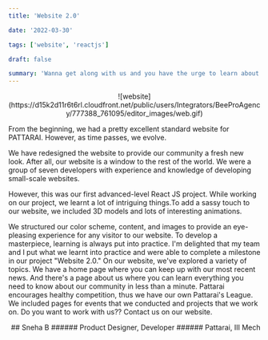 ```yaml
---
title: 'Website 2.0'

date: '2022-03-30'

tags: ['website', 'reactjs']

draft: false

summary: 'Wanna get along with us and you have the urge to learn about us and our achievements? check out our elite platform'
---
```


<div align="center">
  ![website](https://d15k2d11r6t6rl.cloudfront.net/public/users/Integrators/BeeProAgency/777388_761095/editor_images/web.gif)
</div>

From the beginning, we had a pretty excellent standard website for PATTARAI. However, as time passes, we evolve.

We have redesigned the website to provide our community a fresh new look. After all, our website is a window to the rest of the world. We were a group of seven developers with experience and knowledge of developing small-scale websites.

However, this was our first advanced-level React JS project. While working on our project, we learnt a lot of intriguing things.To add a sassy touch to our website, we included 3D models and lots of interesting animations.

We structured our color scheme, content, and images to provide an eye-pleasing experience for any visitor to our website. To develop a masterpiece, learning is always put into practice. I'm delighted that my team and I put what we learnt into practice and were able to complete a milestone in our project "Website 2.0." On our website, we've explored a variety of topics. We have a home page where you can keep up with our most recent news. And there's a page about us where you can learn everything you need to know about our community in less than a minute. Pattarai encourages healthy competition, thus we have our own Pattarai's League. We included pages for events that we conducted and projects that we work on. Do you want to work with us?? Contact us on our website.

<div align="right">
## Sneha B
###### Product Designer, Developer
###### Pattarai, III Mech

</div>
